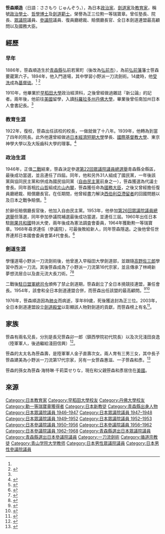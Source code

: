 {{Infobox officeholder
|original_name =
|image = Sasamori Junzo.jpg
|caption = 
| office         = {{JPN}}第1任{{link-ja|賠償廳|賠償庁}}長官
| term_start     = 1948年2月1日
| term_end      = 1948年3月10日
| primeminister  = [[片山哲|片山哲]]
| predecessor    = 新創職位
| successor      = {{link-ja|船田享二|船田享二}}
| office2         = {{JPN}}第2任[[復員廳|復員廳]]總裁
| term_start2    = 1947年6月1日
| term_end2       = 1947年10月15日
| primeminister2  = [[片山哲|片山哲]]
| predecessor2    = [[幣原喜重郎|幣原喜重郎]]
| successor2      = 職位廢除
| office3        = {{JPN}}[[國務大臣_(日本)|国務大臣]]
| term_start3     = 1947年10月15日
| term_end3       = 1948年2月1日
| primeminister3  = [[片山哲|片山哲]]
| predecessor3    = 新創職位（因[[復員廳|復員廳]]廢除）
| successor3      = 職位廢除（因{{link-ja|賠償廳|賠償庁}}成立）
| office4       = {{JPN}}[[參議院_(日本)|參議院]]議員
| term_start4     = 1953年7月30日
| term_end4       = 1968年7月7日
|predecessor4     ={{link-ja|工藤鐵男|工藤鉄男}}（補選）
|successor4      =
|constituency4   = [[青森縣選舉區|青森縣選舉區]]
| office5       = {{JPN}}[[眾議院_(日本)|眾議院]]議員
| term_start5     = 1947年4月26日
| term_end5       = 1953年3月14日
|predecessor5     =新設選區
|successor5      =
|constituency5   = {{link-ja|青森縣第2區 (中選舉區)|青森県第2区 (中選挙区)|青森縣第2區}}
| office6       = {{EOJ}}[[眾議院_(日本)|眾議院]]議員
| term_start6     = 1946年4月11日
| term_end6       = 1947年3月31日
|predecessor6     =新設選區
|successor6      =選區廢除
|constituency6   = 青森縣全縣區
| birth_date      = {{birth date|1886|5|18}}
| birth_place     = {{JPN}}[[青森縣|青森縣]][[弘前城|弘前城]]下{{link-ja|若党町|若党町}}<br>（現[[弘前市|弘前市]]）
| death_date      = {{death date and age|1976|2|13|1886|5|18}}
| death_place     = {{JPN}}[[東京都|東京都]]
| resting_place   = 
| spouse = 笹森壽
| parents=笹森要藏（父）
| children = {{link-ja|笹森建美|笹森建美}}（子）
| relatives={{link-ja|笹森卯一郎|笹森卯一郎}}（兄）<br>{{link-ja|淺田良逸|浅田良逸}}（兄）
| party = （[[無党籍|無党籍]]→）<br/>（{{link-ja|国民党 (日本)|国民党 (日本)|国民党}}→）<br/>（{{link-ja|国民協同党|国民協同党}}→）<br/>（{{link-ja|改進党|改進党}}→）<br />[[自由民主党_(日本)|自由民主党]]
|alma_mater = [[早稻田大学|早稻田大学]]政治經濟科<br>[[丹佛大學|丹佛大學]]研究院
|religion = [[新教|新教]][[循道宗|循道宗]]
|occupation = {{link-ja|青山学院|学校法人青山学院}}院長
|awards=[[正三位|正三位]]<br>[[勳一等瑞宝章|勳一等瑞宝章]]<br>[[劍道|劍道]]{{link-ja|範士|範士}}
}}
'''笹森順造'''（日語：ささもり じゅんぞう，{{Bd|1886年|5月18日|1976年|2月13日}}），為日本[[政治家|政治家]]、[[劍道家|劍道家]]及[[教育家|教育家]]，稱號[[政治學士|政治學士]]、[[哲學博士|哲學博士]]及[[劍道範士|劍道範士]]。榮譽為正三位勲一等瑞寶章。曾任{{Translink|ja|東奥義塾高等学校||東奥義塾}}塾長、{{Translink|ja|学校法人青山学院||青山學院}}院長、[[眾議院_(日本)|眾議院]]議員、[[參議院_(日本)|參議院]]議員、復員廳總裁、賠償廳長官、全日本劍道連盟最高顧問以及國務大臣。

== 經歷 ==
=== 早年 ===
1886年，笹森順造生於[[青森縣|青森縣]]弘前若黨町（後改為[[弘前市|弘前市]]），為前[[弘前藩|弘前藩]]藩士笹森要蔵第六子。1894年，他入門{{Translink|ja|北辰堂}}道場，其中學習小野派一刀流劍術。14歲時，他[[受洗|受洗]]成為[[基督徒|基督徒]]。<ref name="唐變木"/> <ref>{{cite news |author1=クリスチャントゥデイ |title=笹森建美氏召天、キリスト教と武術を伝えた牧師 |url=https://www.christiantoday.co.jp/articles/24302/20170817/sasamori-takemi.htm |accessdate=2020-11-22 |date=2017 |archive-date=2018-05-30 |archive-url=https://web.archive.org/web/20180530175233/http://www.christiantoday.co.jp/articles/24302/20170817/sasamori-takemi.htm |dead-url=no }}</ref>

1910年，他畢業於[[早稻田大學|早稻田大學]]政治經濟科，之後曾經做過雜誌『新公論』的記者。兩年後，他前往[[美國|美國]]留學，入讀[[科羅拉多州|科羅拉多州]][[丹佛大學|丹佛大學]]，畢業後曾任南加州日本人會書記長。<ref name="唐變木"/>

=== 教育生涯 ===
1922年，{{Translink|ja|東奥義塾高等学校||東奥義塾}}復校，笹森出任該校的校長，一做就做了十八年。1939年，他轉為到{{Translink|ja|学校法人青山学院||青山學院}}當了四年的院長。此外他還曾經做過[[日本經濟短期大學|日本經濟短期大學]]學長、[[國際基督教大學|國際基督教大學]]、東京神學大學以及大阪齒科大學的理事。<ref>{{cite web |author1=弘前市立弘前図書館／おくゆかしき津軽の古典籍 |title=東奥義塾の昭和 |url=https://trc-adeac.trc.co.jp/WJ11E0/WJJS06U/0220205100/0220205100100050/ht001190 |accessdate=2020-11-22}}</ref>

=== 政治生涯 ===
1946年，正值[[二戰|二戰]]結束，笹森決定參選[[第22屆日本眾議院議員總選舉|第22回眾議院議員總選舉]]青森縣全縣區，最後成功當選，並且連任了四屆。同年，他和另外31人組成了國民黨，一年後該黨與協同民主黨和併成為國民協同黨（[[自由民主黨_(日本)|自由民主黨]]前身之一），笹森獲選為代議士會長。同年首相[[片山哲|片山哲]]組成[[片山內閣|片山內閣]]，笹森獲任命為[[國務大臣_(日本)|國務大臣]]，之後又曾經擔任復員廳總裁、賠償廳長官。在任期間，他曾經盡力解決[[西伯利亞滯留者|西伯利亞滯留者]]的回國問題以及日本之戰争賠償。<ref>{{cite web |author1=コトバンク |title=笹森順造（読み）ささもり じゅんぞう |url=https://kotobank.jp/word/%E7%AC%B9%E6%A3%AE%E9%A0%86%E9%80%A0-1078283 |accessdate=2020-11-22 |archive-date=2020-11-29 |archive-url=https://web.archive.org/web/20201129184507/https://kotobank.jp/word/%E7%AC%B9%E6%A3%AE%E9%A0%86%E9%80%A0-1078283 |dead-url=no }}</ref>

於辭任賠償廳長官後，他加入自由民主黨。1953年，他參加[[第26屆日本眾議院議員總選舉|第26回眾議院議員總選舉]]但落選，同年參加參議院補選最後成功當選，並連任三屆。1960年出任日本駐[[剛果共和國|剛果共和國]]特派大使，兩年後成為憲法調査會委員，1964年獲勳勲一等瑞寶章。1968年尋求連任（參議院），可最後敗給新人{{Translink|ja|山崎竜男||山崎龍男}}，同年笹森隱退。之後他曾任世界連邦日本國會委員會第4代會長。<ref>{{cite web |author1=国会議員白書トップ |title=笹森順造 参議院議員 在職中の活動実績 |url=https://kokkai.sugawarataku.net/giin/c00456.html |accessdate=2020-11-22 |archive-date=2020-11-30 |archive-url=https://web.archive.org/web/20201130050734/https://kokkai.sugawarataku.net/giin/c00456.html |dead-url=no }}</ref>

=== 劍道生涯 ===
學懂{{Translink|ja|北辰堂}}道場小野派一刀流劍術後，他曾進入早稲田大學劍道部，並跟隨[[高野佐三郎|高野佐三郎]]學習中西派一刀流。其後笹森成為了小野派一刀流第16代宗家，並且傳承了林崎新夢想流居合以及直元流大長刀術。<ref>{{cite web |author1=社長の独り言 |title=社長の独り言　Vol.76　笹森順造先輩 |url=http://www.itten.co.jp/hitorigoto/ta-76.html |accessdate=2020-11-22 |archive-date=2021-01-21 |archive-url=https://web.archive.org/web/20210121044141/http://itten.co.jp/hitorigoto/ta-76.html |dead-url=no }}</ref><ref>{{cite web |author1=高原 和彦 |title=現代剣道に小野派一刀流が与えた影響－高野佐三郎と笹森順造を中心に－ |url=http://www.waseda.jp/sports/supoka/research/sotsuron2007/1K04A143.pdf |accessdate=2020-11-22}}</ref>

二戰後[[駐日盟軍總司令|駐日盟軍總司令]]頒佈了禁止劍道期，笹森創立了全日本撓競技連盟，兼任會長。1954年，該會和全日本劍道連盟合併，而笹森出任該盟的最高顧問。<ref>{{cite book |author1=山本甲一 |title=剣道大臣　笹森順造と撓競技 |date=2017 |publisher=島津書房 |isbn=9784882181651}}</ref><ref>{{cite web |author1=產經新聞 |title=信仰と武道融合「真剣」貫く　「小野派一刀流」第１７代宗家・牧師　笹森建美氏 |url=https://www.sankei.com/life/news/170826/lif1708260037-n1.html |accessdate=2020-11-22 |archive-date=2017-08-28 |archive-url=https://web.archive.org/web/20170828065055/http://www.sankei.com/life/news/170826/lif1708260037-n1.html |dead-url=no }}</ref>

1976年，笹森順造因為[[肺炎|肺炎]]而病逝，享年89歲，死後獲追封為正三位。2003年，全日本劍道連盟設立[[劍道殿堂|劍道殿堂]]以彰顯該人物對劍道的貢獻，而笹森榜上有名<ref>{{cite book |author1=日本武道館 |title=日本武道協議会設立30周年記念日本の武道 |date=約八十年代}}</ref>。

== 家族 ==
笹森有兩名兄長，分別是長兄笹森卯一郎（鎮西學院初代院長）以及次兄淺田良逸（陸軍軍人，後過繼給淺田信興）<ref>{{cite book |author1=霞会館華族家系大成編輯委員会 |title=平成新修旧華族家系大成 上 |date=1996 |publisher=霞会館}}</ref>。

笹森的太太名為笹森壽，是陸軍軍人金子直壽次女。兩人育有三男三女，其中長子笹森建美為小野派一刀流第17代宗家，另有一女笹森惠滋、一子笹森和彥。<ref>{{cite web |author1=作 家 解 説 |title=笹森　壽子 |url=https://www.plib.pref.aomori.lg.jp/top/museum/sakka/sakka50_kai/sasamori_toshikoKAI01.HTML |accessdate=2020-11-22}}</ref>

笹森的孫女為笹森·海特琳·千莉菜せりな，現在和父親笹森和彥居住在[[美國|美國]]。

== 來源 ==
{{Reflist||30em|refs=
<ref name="唐變木">{{cite book |author1={{lang|ja|冨本岩雄}} |title={{lang|ja|『唐変木』国際平和産業界}} |date=1961}}</ref>
}}{{劍道殿堂}}
{{DEFAULTSORT:Sasamori Junzo}}
[[Category:日本教育家|Category:日本教育家]]
[[Category:早稻田大學校友|Category:早稻田大學校友]]
[[Category:丹佛大學校友|Category:丹佛大學校友]]
[[Category:勳一等瑞寶章獲得者|Category:勳一等瑞寶章獲得者]]
[[Category:日本新教徒|Category:日本新教徒]]
[[Category:青森縣出身人物|Category:青森縣出身人物]]
[[Category:日本眾議院議員_1946–1947|Category:日本眾議院議員 1946–1947]]
[[Category:日本眾議院議員_1947–1948|Category:日本眾議院議員 1947–1948]]
[[Category:日本眾議院議員_1949–1952|Category:日本眾議院議員 1949–1952]]
[[Category:日本眾議院議員_1952–1953|Category:日本眾議院議員 1952–1953]]
[[Category:日本參議院議員_1950–1956|Category:日本參議院議員 1950–1956]]
[[Category:日本參議院議員_1956–1962|Category:日本參議院議員 1956–1962]]
[[Category:日本參議院議員_1962–1968|Category:日本參議院議員 1962–1968]]
[[Category:青森縣選出日本眾議院議員|Category:青森縣選出日本眾議院議員]]
[[Category:青森縣選出日本參議院議員|Category:青森縣選出日本參議院議員]]
[[Category:一刀流劍術|Category:一刀流劍術]]
[[Category:循道宗教徒|Category:循道宗教徒]]
[[Category:青山学院大学教师|Category:青山学院大学教师]]
[[Category:日本男性眾議院議員|Category:日本男性眾議院議員]]
[[Category:日本男性參議院議員|Category:日本男性參議院議員]]